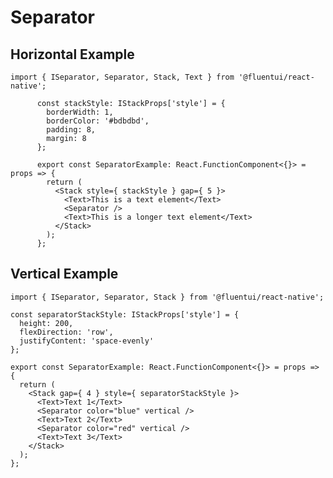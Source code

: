 # Separator

## Horizontal Example
```
import { ISeparator, Separator, Stack, Text } from '@fluentui/react-native';

      const stackStyle: IStackProps['style'] = {
        borderWidth: 1,
        borderColor: '#bdbdbd',
        padding: 8,
        margin: 8
      };

      export const SeparatorExample: React.FunctionComponent<{}> = props => {
        return (
          <Stack style={ stackStyle } gap={ 5 }>
            <Text>This is a text element</Text>
            <Separator />
            <Text>This is a longer text element</Text>
          </Stack>
        );
      };
```

## Vertical Example
```
import { ISeparator, Separator, Stack } from '@fluentui/react-native';

const separatorStackStyle: IStackProps['style'] = {
  height: 200,
  flexDirection: 'row',
  justifyContent: 'space-evenly'
};

export const SeparatorExample: React.FunctionComponent<{}> = props => {
  return (
    <Stack gap={ 4 } style={ separatorStackStyle }>
      <Text>Text 1</Text>
      <Separator color="blue" vertical />
      <Text>Text 2</Text>
      <Separator color="red" vertical />
      <Text>Text 3</Text>
    </Stack>
  );
};
```
